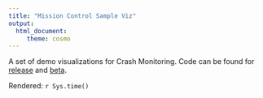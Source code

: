 ```yaml
---
title: "Mission Control Sample Viz"
output:
  html_document:
     theme: cosmo
---
```



A set of demo visualizations for Crash Monitoring. Code can be found
for [release](./release.Rmd) and [beta](./beta.Rmd).


Rendered: `r Sys.time()`
